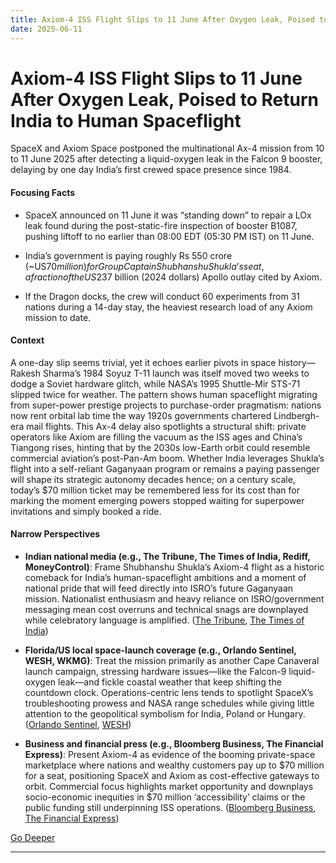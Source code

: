 ```yaml
---
title: Axiom-4 ISS Flight Slips to 11 June After Oxygen Leak, Poised to Return India to Human Spaceflight
date: 2025-06-11
---
```


# Axiom-4 ISS Flight Slips to 11 June After Oxygen Leak, Poised to Return India to Human Spaceflight

SpaceX and Axiom Space postponed the multinational Ax-4 mission from 10 to 11 June 2025 after detecting a liquid-oxygen leak in the Falcon 9 booster, delaying by one day India’s first crewed space presence since 1984.

#### Focusing Facts

- SpaceX announced on 11 June it was “standing down” to repair a LOx leak found during the post-static-fire inspection of booster B1087, pushing liftoff to no earlier than 08:00 EDT (05:30 PM IST) on 11 June.

- India’s government is paying roughly Rs 550 crore (~US$70 million) for Group Captain Shubhanshu Shukla’s seat, a fraction of the US$237 billion (2024 dollars) Apollo outlay cited by Axiom.

- If the Dragon docks, the crew will conduct 60 experiments from 31 nations during a 14-day stay, the heaviest research load of any Axiom mission to date.

#### Context

A one-day slip seems trivial, yet it echoes earlier pivots in space history—Rakesh Sharma’s 1984 Soyuz T-11 launch was itself moved two weeks to dodge a Soviet hardware glitch, while NASA’s 1995 Shuttle-Mir STS-71 slipped twice for weather.  The pattern shows human spaceflight migrating from super-power prestige projects to purchase-order pragmatism: nations now rent orbital lab time the way 1920s governments chartered Lindbergh-era mail flights.  This Ax-4 delay also spotlights a structural shift: private operators like Axiom are filling the vacuum as the ISS ages and China’s Tiangong rises, hinting that by the 2030s low-Earth orbit could resemble commercial aviation’s post-Pan-Am boom.  Whether India leverages Shukla’s flight into a self-reliant Gaganyaan program or remains a paying passenger will shape its strategic autonomy decades hence; on a century scale, today’s $70 million ticket may be remembered less for its cost than for marking the moment emerging powers stopped waiting for superpower invitations and simply booked a ride.

#### Narrow Perspectives

- **Indian national media (e.g., The Tribune, The Times of India, Rediff, MoneyControl)**: Frame Shubhanshu Shukla’s Axiom-4 flight as a historic comeback for India’s human-spaceflight ambitions and a moment of national pride that will feed directly into ISRO’s future Gaganyaan mission. Nationalist enthusiasm and heavy reliance on ISRO/government messaging mean cost overruns and technical snags are downplayed while celebratory language is amplified. ([The Tribune](https://www.tribuneindia.com/news/india/axiom-4-mission-launch-postponed-to-june-11-due-to-weather/), [The Times of India](https://timesofindia.indiatimes.com/science/axiom-4-setback-falcon-9-oxygen-leak-stormy-skies-delay-iss-flight-why-indias-shubhanshu-shukla-must-wait-for-maiden-spaceflight/articleshow/121778808.cms))

- **Florida/US local space-launch coverage (e.g., Orlando Sentinel, WESH, WKMG)**: Treat the mission primarily as another Cape Canaveral launch campaign, stressing hardware issues—like the Falcon-9 liquid-oxygen leak—and fickle coastal weather that keep shifting the countdown clock. Operations-centric lens tends to spotlight SpaceX’s troubleshooting prowess and NASA range schedules while giving little attention to the geopolitical symbolism for India, Poland or Hungary. ([Orlando Sentinel](https://www.orlandosentinel.com/2025/06/10/oxygen-leak-on-spacex-booster-forces-delay-to-axiom-space-mission-to-space-station/), [WESH](https://www.wesh.com/article/ax-4-mission-astronauts-4-nations-spacex-launch-floridas-coast/65013006))

- **Business and financial press (e.g., Bloomberg Business, The Financial Express)**: Present Axiom-4 as evidence of the booming private-space marketplace where nations and wealthy customers pay up to $70 million for a seat, positioning SpaceX and Axiom as cost-effective gateways to orbit. Commercial focus highlights market opportunity and downplays socio-economic inequities in $70 million ‘accessibility’ claims or the public funding still underpinning ISS operations. ([Bloomberg Business](https://www.bloomberg.com/news/articles/2025-06-10/shubhanshu-shukla-to-fly-on-axiom-mission-as-india-aims-to-become-space-power), [The Financial Express](https://www.financialexpress.com/life/science-axiom-4-mission-why-axioms-space-trips-are-worth-70-million-3874668/))


[Go Deeper](https://www.perplexity.ai/search?q=Axiom-4+ISS+Flight+Slips+to+11+June+After+Oxygen+Leak%2C+Poised+to+Return+India+to+Human+Spaceflight)

---

<a id='google-rolls-out-android-16-early-with-live-updates-advanced-protection'></a>
